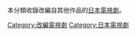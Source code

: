 本分類收錄改編自其他作品的[[日本|日本]][[電視劇|電視劇]]。

[[Category:改編電視劇|Category:改編電視劇]]
[[Category:日本電視劇|Category:日本電視劇]]